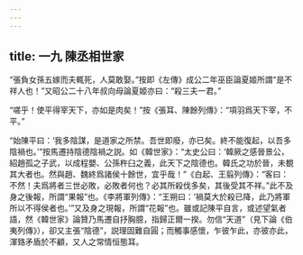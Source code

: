 ```yaml
---
---
---
```

title: 一九 陳丞相世家
---




“張負女孫五嫁而夫輒死，人莫敢娶。”按即《左傳》成公二年巫臣論夏姬所謂“是不祥人也！”又昭公二十八年叔向母論夏姬亦曰：“殺三夫一君。”

“嗟乎！使平得宰天下，亦如是肉矣！”按《張耳、陳餘列傳》：“項羽爲天下宰，不平。”

“始陳平曰：‘我多陰謀，是道家之所禁。吾世即廢，亦已矣。終不能復起，以吾多陰禍也。’”按馬遷持陰德陰禍之説。如《韓世家》：“太史公曰：‘韓厥之感晉景公，紹趙孤之子武，以成程嬰、公孫杵臼之義，此天下之陰德也。韓氏之功於晉，未覩其大者也。然與趙、魏終爲諸侯十餘世，宜乎哉！”《白起、王翦列傳》：“客曰：不然！夫爲將者三世必敗，必敗者何也？必其所殺伐多矣，其後受其不祥。”此不及身之後報，所謂“果報”也。《李將軍列傳》：“王朔曰：‘禍莫大於殺已降，此乃將軍所以不得侯者也。’”又及身之現報，所謂“花報”也。雖或記陳平自言，或述望氣者語，然《韓世家》論贊乃馬遷自抒胸臆，指歸正爾一揆。勿信“天道”（見下論《伯夷列傳》），卻又主張“陰德”，説理固難自圓；而觸事感懷，乍彼乍此，亦彼亦此，渾臵矛盾於不顧，又人之常情恒態耳。